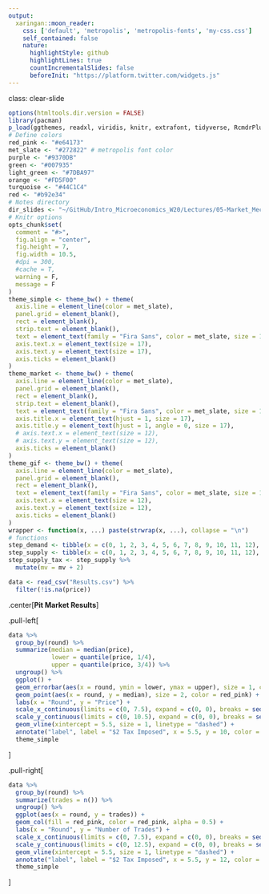 ```yaml
---
output:
  xaringan::moon_reader:
    css: ['default', 'metropolis', 'metropolis-fonts', 'my-css.css']
    self_contained: false
    nature:
      highlightStyle: github
      highlightLines: true
      countIncrementalSlides: false
      beforeInit: "https://platform.twitter.com/widgets.js"
---
```

class: clear-slide

```r
options(htmltools.dir.version = FALSE)
library(pacman)
p_load(ggthemes, readxl, viridis, knitr, extrafont, tidyverse, RcmdrPlugin.KMggplot2, magrittr, janitor, kableExtra, scales)
# Define colors
red_pink <- "#e64173"
met_slate <- "#272822" # metropolis font color 
purple <- "#9370DB"
green <- "#007935"
light_green <- "#7DBA97"
orange <- "#FD5F00"
turquoise <- "#44C1C4"
red <- "#b92e34"
# Notes directory
dir_slides <- "~/GitHub/Intro_Microeconomics_W20/Lectures/05-Market_Mechanism/"
# Knitr options
opts_chunk$set(
  comment = "#>",
  fig.align = "center",
  fig.height = 7,
  fig.width = 10.5,
  #dpi = 300,
  #cache = T,
  warning = F,
  message = F
)  
theme_simple <- theme_bw() + theme(
  axis.line = element_line(color = met_slate),
  panel.grid = element_blank(),
  rect = element_blank(),
  strip.text = element_blank(),
  text = element_text(family = "Fira Sans", color = met_slate, size = 17),
  axis.text.x = element_text(size = 17),
  axis.text.y = element_text(size = 17),
  axis.ticks = element_blank()
)
theme_market <- theme_bw() + theme(
  axis.line = element_line(color = met_slate),
  panel.grid = element_blank(),
  rect = element_blank(),
  strip.text = element_blank(),
  text = element_text(family = "Fira Sans", color = met_slate, size = 17),
  axis.title.x = element_text(hjust = 1, size = 17),
  axis.title.y = element_text(hjust = 1, angle = 0, size = 17),
  # axis.text.x = element_text(size = 12),
  # axis.text.y = element_text(size = 12),
  axis.ticks = element_blank()
)
theme_gif <- theme_bw() + theme(
  axis.line = element_line(color = met_slate),
  panel.grid = element_blank(),
  rect = element_blank(),
  text = element_text(family = "Fira Sans", color = met_slate, size = 17),
  axis.text.x = element_text(size = 12),
  axis.text.y = element_text(size = 12),
  axis.ticks = element_blank()
)
wrapper <- function(x, ...) paste(strwrap(x, ...), collapse = "\n")
# functions
step_demand <- tibble(x = c(0, 1, 2, 3, 4, 5, 6, 7, 8, 9, 10, 11, 12), mv = c(10, 10, 9, 9, 8, 8, 7, 7, 6, 6, 5, 4, 4))
step_supply <- tibble(x = c(0, 1, 2, 3, 4, 5, 6, 7, 8, 9, 10, 11, 12), mv = c(2, 2, 3, 3, 4, 4, 5, 5, 6, 6, 7, 8, 8))
step_supply_tax <- step_supply %>% 
  mutate(mv = mv + 2)

data <- read_csv("Results.csv") %>% 
  filter(!is.na(price))
```

.center[**Pit Market Results**]

.pull-left[
```r
data %>% 
  group_by(round) %>% 
  summarize(median = median(price),
            lower = quantile(price, 1/4),
            upper = quantile(price, 3/4)) %>% 
  ungroup() %>% 
  ggplot() +
  geom_errorbar(aes(x = round, ymin = lower, ymax = upper), size = 1, color = red_pink) + 
  geom_point(aes(x = round, y = median), size = 2, color = red_pink) +
  labs(x = "Round", y = "Price") +
  scale_x_continuous(limits = c(0, 7.5), expand = c(0, 0), breaks = seq(0, 7, 1)) +
  scale_y_continuous(limits = c(0, 10.5), expand = c(0, 0), breaks = seq(0, 10, 1)) +
  geom_vline(xintercept = 5.5, size = 1, linetype = "dashed") +
  annotate("label", label = "$2 Tax Imposed", x = 5.5, y = 10, color = met_slate, family = "Fira Sans", size = 5) +
  theme_simple
```
]

.pull-right[
```r
data %>% 
  group_by(round) %>% 
  summarize(trades = n()) %>% 
  ungroup() %>% 
  ggplot(aes(x = round, y = trades)) +
  geom_col(fill = red_pink, color = red_pink, alpha = 0.5) +
  labs(x = "Round", y = "Number of Trades") +
  scale_x_continuous(limits = c(0, 7.5), expand = c(0, 0), breaks = seq(0, 7, 1)) +
  scale_y_continuous(limits = c(0, 12.5), expand = c(0, 0), breaks = seq(0, 12, 1)) +
  geom_vline(xintercept = 5.5, size = 1, linetype = "dashed") +
  annotate("label", label = "$2 Tax Imposed", x = 5.5, y = 12, color = met_slate, family = "Fira Sans", size = 5) +
  theme_simple
```
]